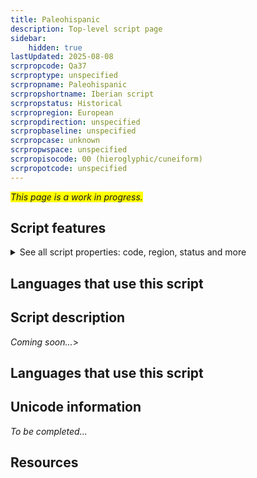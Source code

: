 ```yaml
---
title: Paleohispanic
description: Top-level script page
sidebar:
    hidden: true
lastUpdated: 2025-08-08
scrpropcode: Qa37
scrproptype: unspecified
scrpropname: Paleohispanic
scrpropshortname: Iberian script
scrpropstatus: Historical
scrpropregion: European
scrpropdirection: unspecified
scrpropbaseline: unspecified
scrpropcase: unknown
scrpropwspace: unspecified
scrpropisocode: 00 (hieroglyphic/cuneiform)
scrpropotcode: unspecified
---
```


<span style='background-color:yellow'>_This page is a work in progress._</span>


## Script features

<details>
<summary> See all script properties: code, region, status and more</summary>
<ScriptInfo />
</details>

## Languages that use this script

<WsList script='Qa37' wsMax='5' />

## Script description

_Coming soon..._>

## Languages that use this script

<WsList script='Qa37' wsMax='5' />

## Unicode information

_To be completed..._

## Resources

<ScriptResources detailSummary='seemore' />

